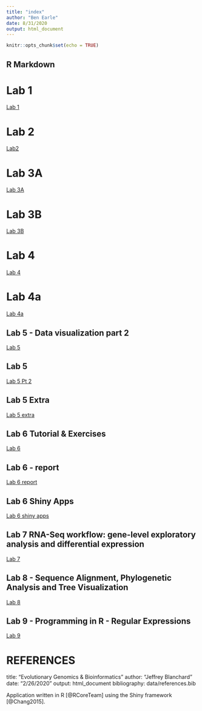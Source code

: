 ```yaml
---
title: "index"
author: "Ben Earle"
date: 8/31/2020
output: html_document
---
```


```r
knitr::opts_chunk$set(echo = TRUE)
```

## R Markdown

# Lab 1
[Lab 1](Lab_1_Evo_Geno_BenEarle.html)

# Lab 2
[Lab2](Lab_2_EvoGeno_BenEarle.html)

# Lab 3A
[Lab 3A](Evo_Geno_Lab3A_starting_with_data_BenEarle.html)

# Lab 3B
[Lab 3B](Evo_Geno_Lab3B_Manipulating_data_Ben_Earle.html)

# Lab 4
[Lab 4](Evo_Geno_Lab4_Ben_Earle.html)

# Lab 4a
[Lab 4a](Evo_Geno_Lab4a_Ben_Earle.html)

## Lab 5 - Data visualization part 2
[Lab 5](Lab_5_EvoGeno_Ben_Earle.html)

## Lab 5
[Lab 5 Pt 2](Lab_5_Part_Data_Visualization_part2__EvoGeno_Ben_Earle.html)

## Lab 5 Extra
[Lab 5 extra](Lab_5_Extra.html)

## Lab 6 Tutorial & Exercises
[Lab 6](Lab_6_Data_Maps_-_Interactive_Graphs_BenEarle.html)

## Lab 6 - report
[Lab 6 report](Lab_6_Covid_Report.html)


## Lab 6 Shiny Apps
[Lab 6 shiny apps]

## Lab 7 RNA-Seq workflow: gene-level exploratory analysis and differential expression
[Lab 7](Lab_7_EvoGeno_BenEarle.html)

## Lab 8 - Sequence Alignment, Phylogenetic Analysis and Tree Visualization
[Lab 8](Lab_8_EvoGeno_BenEarle.html)

## Lab 9 - Programming in R - Regular Expressions
[Lab 9](Lab_9a_EvoGeno_Ben_Earle.html)

# REFERENCES

title: "Evolutionary Genomics & Bioinformatics"
author: "Jeffrey Blanchard"
date: "2/26/2020"
output: html_document
bibliography: data/references.bib
  
Application written in R [@RCoreTeam] using the Shiny framework [@Chang2015].


